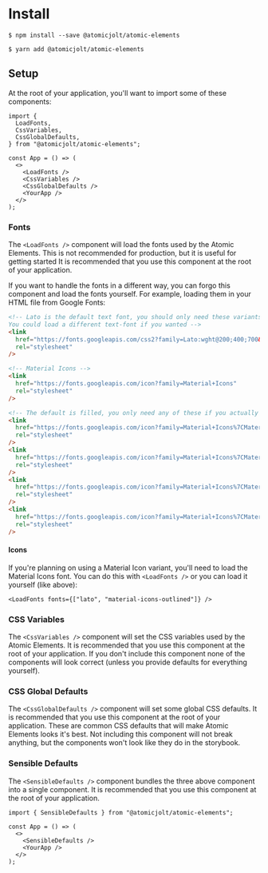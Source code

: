 
<Meta title="Installation" />

# Install

```
$ npm install --save @atomicjolt/atomic-elements
```

```
$ yarn add @atomicjolt/atomic-elements
```

## Setup

At the root of your application, you'll want to import some of these components:

```tsx
import {
  LoadFonts,
  CssVariables,
  CssGlobalDefaults,
} from "@atomicjolt/atomic-elements";

const App = () => (
  <>
    <LoadFonts />
    <CssVariables />
    <CssGlobalDefaults />
    <YourApp />
  </>
);
```

### Fonts

The `<LoadFonts />` component will load the fonts used by the Atomic Elements. This is not recommended for production, but it is useful for getting started
It is recommended that you use this component at the root of your application.

If you want to handle the fonts in a different way, you can forgo this component and load the fonts yourself. For example, loading them in your HTML file
from Google Fonts:

```html
<!-- Lato is the default text font, you should only need these variants.
You could load a different text-font if you wanted -->
<link
  href="https://fonts.googleapis.com/css2?family=Lato:wght@200;400;700&display=swap"
  rel="stylesheet"
/>

<!-- Material Icons -->
<link
  href="https://fonts.googleapis.com/icon?family=Material+Icons"
  rel="stylesheet"
/>

<!-- The default is filled, you only need any of these if you actually intend to use them -->
<link
  href="https://fonts.googleapis.com/icon?family=Material+Icons%7CMaterial+Icons+Outlined"
  rel="stylesheet"
/>
<link
  href="https://fonts.googleapis.com/icon?family=Material+Icons%7CMaterial+Icons+Round"
  rel="stylesheet"
/>
<link
  href="https://fonts.googleapis.com/icon?family=Material+Icons%7CMaterial+Icons+Sharp"
  rel="stylesheet"
/>
<link
  href="https://fonts.googleapis.com/icon?family=Material+Icons%7CMaterial+Icons+Two+Tone"
  rel="stylesheet"
/>
```

#### Icons

If you're planning on using a Material Icon variant, you'll need to load the Material Icons font. You can do this with `<LoadFonts />` or you can load it yourself (like above):

```tsx
<LoadFonts fonts={["lato", "material-icons-outlined"]} />
```

### CSS Variables

The `<CssVariables />` component will set the CSS variables used by the Atomic Elements. It is recommended that you use this component at the root of your application.
If you don't include this component none of the components will look correct (unless you provide defaults for everything yourself).

### CSS Global Defaults

The `<CssGlobalDefaults />` component will set some global CSS defaults. It is recommended that you use this component at the root of your application. These are
common CSS defaults that will make Atomic Elements looks it's best. Not including this component will not break anything, but the components won't look like they do
in the storybook.

### Sensible Defaults

The `<SensibleDefaults />` component bundles the three above component into a single component.
It is recommended that you use this component at the root of your application.

```tsx
import { SensibleDefaults } from "@atomicjolt/atomic-elements";

const App = () => (
  <>
    <SensibleDefaults />
    <YourApp />
  </>
);
```
